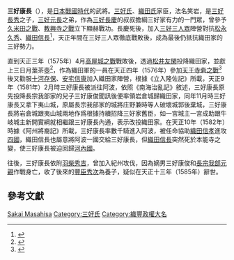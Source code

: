 {{japanese|japanese=三好康長|kana=みよし やすなが|romaji=Miyoshi yasunaga}}
'''三好康長'''（{{bd|？||1585年}}），是[[日本|日本]][[戰國_(日本)|戰國時代]]的武將。[[三好氏|三好氏]]、[[織田氏|織田氏]]家臣，法名笑岩，是[[三好長秀|三好長秀]]之子，[[三好元長|三好元長]]之弟，作為[[三好長慶|三好長慶]]的叔叔擔綱三好家有力的一門眾，曾參予[[久米田之戰|久米田之戰]]、[[教興寺之戰|教興寺之戰]]立下顯赫戰功。長慶死後，加入[[三好三人眾|三好三人眾]]陣營對抗[[松永久秀|松永久秀]]、[[織田信長|織田信長]]<ref>{{Cite web |url=http://home.att.ne.jp/sky/kakiti/shincho6.html |title=信長公記卷三 |accessdate=2010-08-31 |archive-date=2009-08-11 |archive-url=https://web.archive.org/web/20090811170536/http://home.att.ne.jp/sky/kakiti/shincho6.html |dead-url=no }}</ref>，天正年間在三好三人眾徹底戰敗後，成為最後仍抵抗織田家的三好勢力。

直到天正三年（1575年）4月[[高屋城之戰|高屋城之戰]]戰敗後，透過[[松井友閑|松井友閑]]投降織田家，並獻上三日月葉茶壺<ref>{{Cite web |url=http://home.att.ne.jp/sky/kakiti/shincho11.html |title=信長公記卷八 |accessdate=2010-08-31 |archive-date=2010-05-13 |archive-url=https://web.archive.org/web/20100513220203/http://home.att.ne.jp/sky/kakiti/shincho11.html |dead-url=no }}</ref>，作為織田軍的一員在天正四年（1576年）參加[[天王寺砦之戰|天王寺砦之戰]]<ref>{{Cite web |url=http://home.att.ne.jp/sky/kakiti/shincho12.html |title=信長公記卷九 |accessdate=2010-08-31 |archive-date=2010-05-13 |archive-url=https://web.archive.org/web/20100513220043/http://home.att.ne.jp/sky/kakiti/shincho12.html |dead-url=no }}</ref>
後又勸服[[十河存保|十河存保]]、[[安宅信康|安宅信康]]加入織田家陣營，根據《立入隆佐記》所載，天正9年（1581年）2月時三好康長被派往阿波，依照《南海治亂記》敘述，三好康長原先投降長宗我部家的兒子三好康俊聞訊後便率領岩倉城歸織田家，同年11月時三好康長又拿下夷山城，原屬長宗我部家的城將庄野兼時等人破壞城郭後棄城，三好康長將岩倉城跟夷山城兩地作爲根據持續招降三好家舊臣，如一宮城主一宮成助跟牛岐城主新開實綱就相繼跟三好康長內通，表示改投織田家。在天正10年（1582年）時據《阿州將裔記》所載，三好康長率數千騎進入阿波，被任命協助[[織田信孝|織田信孝]]進攻[[四國|四國]]，織田信長也屬意將阿波一國交給三好康長，但[[織田信長|織田信長]]突然死於本能寺之變，使三好康長被迫回歸[[河內國|河內國]]。

往後，三好康長依附[[羽柴秀吉|羽柴秀吉]]，曾加入紀州攻伐，因為嫡男三好康俊和[[長宗我部元親|長宗我部元親]]作戰身亡，收了後來的[[豐臣秀次|豐臣秀次]]為養子，疑似在天正十三年（1585年）辭世。

== 參考文獻 ==
<div class="references-small">
<references />
</div>
[[Category:戰國武將|Sakai Masahisa]]
[[Category:三好氏|Category:三好氏]]
[[Category:織豐政權大名|Category:織豐政權大名]]